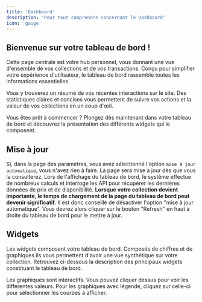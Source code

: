 ```yaml
---
title: 'Dashboard'
description: 'Pour tout comprendre concernant le Dashboard'
icon: 'gauge'
---
```


## Bienvenue sur votre tableau de bord !
Cette page centrale est votre hub personnel, vous donnant une vue d'ensemble de vos collections et de vos transactions. Conçu pour simplifier votre expérience d'utilisateur, le tableau de bord rassemble toutes les informations essentielles.

Vous y trouverez un résumé de vos récentes interactions sur le site. Des statistiques claires et concises vous permettent de suivre vos actions et la valeur de vos collections en un coup d'œil.

Vous êtes prêt à commencer ? Plongez dès maintenant dans votre tableau de bord et découvrez la présentation des différents widgets qui le composent.

## Mise à jour

Si, dans la page des paramètres, vous avez sélectionné l'option `mise à jour automatique`, vous n'avez rien à faire. La page sera mise à jour dès que vous la consulterez.
Lors de l'affichage du tableau de bord, le système effectue de nombreux calculs et interroge les API pour récupérer les dernières données de prix et de disponibilité. **Lorsque votre collection devient importante, le temps de chargement de la page du tableau de bord peut devenir significatif**. Il est donc conseillé de désactiver l'option "mise à jour automatique". Vous devrez alors cliquer sur le bouton "Refresh" en haut à droite du tableau de bord pour le mettre à jour.

## Widgets
Les widgets composent votre tableau de bord. Composés de chiffres et de graphiques ils vous permettent d'avoir une vue synthétique sur votre collection. Retrouvez ci-dessous la description des principaux widgets constituant le tableau de bord.

<Tip>Les graphiques sont interactifs. Vous pouvez cliquer dessus pour voir les différentes valeurs. Pour les graphiques avec légende, cliquez sur celle-ci pour sélectionner les courbes à afficher.</Tip>

<DashboardWidgets />
